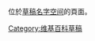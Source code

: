 {{hiddencat}}
{{empty category}}
{{polluted category}}
{{Wikipedia category}}
{{CategoryTOC}}

位於[[WP:DRAFTS|草稿名字空间]]的頁面。

[[Category:维基百科草稿|Category:维基百科草稿]]
